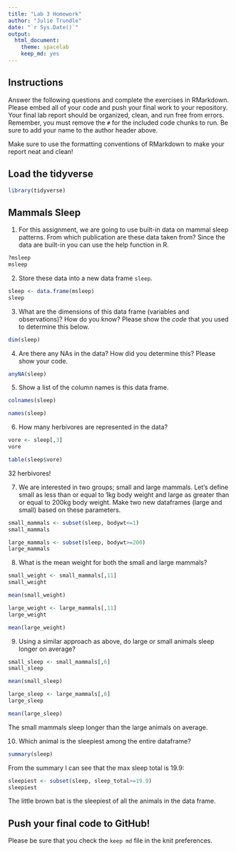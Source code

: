 ```yaml
---
title: "Lab 3 Homework"
author: "Julie Trundle"
date: "`r Sys.Date()`"
output:
  html_document: 
    theme: spacelab
    keep_md: yes
---
```


## Instructions
Answer the following questions and complete the exercises in RMarkdown. Please embed all of your code and push your final work to your repository. Your final lab report should be organized, clean, and run free from errors. Remember, you must remove the `#` for the included code chunks to run. Be sure to add your name to the author header above.  

Make sure to use the formatting conventions of RMarkdown to make your report neat and clean!  

## Load the tidyverse
```r
library(tidyverse)
```

## Mammals Sleep
1. For this assignment, we are going to use built-in data on mammal sleep patterns. From which publication are these data taken from? Since the data are built-in you can use the help function in R.
```r
?msleep
msleep
```

2. Store these data into a new data frame `sleep`.
```r
sleep <- data.frame(msleep)
sleep
```

3. What are the dimensions of this data frame (variables and observations)? How do you know? Please show the *code* that you used to determine this below.  
```r
dim(sleep)
```

4. Are there any NAs in the data? How did you determine this? Please show your code.  
```r
anyNA(sleep)
```

5. Show a list of the column names is this data frame.
```r
colnames(sleep)
```
```r
names(sleep)
```

6. How many herbivores are represented in the data?  
```r
vore <- sleep[,3]
vore
```
```r
table(sleep$vore)
```
32 herbivores!

7. We are interested in two groups; small and large mammals. Let's define small as less than or equal to 1kg body weight and large as greater than or equal to 200kg body weight. Make two new dataframes (large and small) based on these parameters.
```r
small_mammals <- subset(sleep, bodywt<=1)
small_mammals
```
```r
large_mammals <- subset(sleep, bodywt>=200)
large_mammals
```
8. What is the mean weight for both the small and large mammals?
```r
small_weight <- small_mammals[,11]
small_weight
```

```r
mean(small_weight)
```
```r
large_weight <- large_mammals[,11]
large_weight
```
```r
mean(large_weight)
```

9. Using a similar approach as above, do large or small animals sleep longer on average?  
```r
small_sleep <- small_mammals[,6]
small_sleep
```

```r
mean(small_sleep)
```
```r
large_sleep <- large_mammals[,6]
large_sleep
```
```r
mean(large_sleep)
```
The small mammals sleep longer than the large animals on average. 

10. Which animal is the sleepiest among the entire dataframe?
```r
summary(sleep)
```
From the summary I can see that the max sleep total is 19.9: 
```r
sleepiest <- subset(sleep, sleep_total>=19.9)
sleepiest
```
The little brown bat is the sleepiest of all the animals in the data frame. 

## Push your final code to GitHub!
Please be sure that you check the `keep md` file in the knit preferences.   